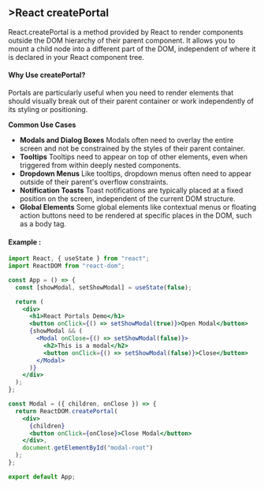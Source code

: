 
<Section>
<Section.Back />

## >React createPortal

React.createPortal is a method provided by React to render components outside the DOM hierarchy of their parent component. It allows you to mount a child node into a different part of the DOM, independent of where it is declared in your React component tree.

#### Why Use createPortal?

Portals are particularly useful when you need to render elements that should visually break out of their parent container or work independently of its styling or positioning.

**Common Use Cases**

- **Modals and Dialog Boxes** Modals often need to overlay the entire screen and not be constrained by the styles of their parent container.
- **Tooltips** Tooltips need to appear on top of other elements, even when triggered from within deeply nested components.
- **Dropdown Menus** Like tooltips, dropdown menus often need to appear outside of their parent's overflow constraints.
- **Notification Toasts** Toast notifications are typically placed at a fixed position on the screen, independent of the current DOM structure.
- **Global Elements** Some global elements like contextual menus or floating action buttons need to be rendered at specific places in the DOM, such as a body tag.

#### Example :

```jsx
import React, { useState } from "react";
import ReactDOM from "react-dom";

const App = () => {
  const [showModal, setShowModal] = useState(false);

  return (
    <div>
      <h1>React Portals Demo</h1>
      <button onClick={() => setShowModal(true)}>Open Modal</button>
      {showModal && (
        <Modal onClose={() => setShowModal(false)}>
          <h2>This is a modal</h2>
          <button onClick={() => setShowModal(false)}>Close</button>
        </Modal>
      )}
    </div>
  );
};

const Modal = ({ children, onClose }) => {
  return ReactDOM.createPortal(
    <div>
      {children}
      <button onClick={onClose}>Close Modal</button>
    </div>,
    document.getElementById("modal-root")
  );
};

export default App;
```

</Section>
